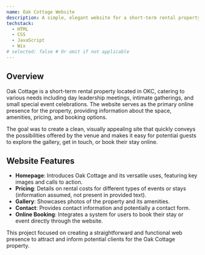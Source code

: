 ```yaml
---
name: Oak Cottage Website
description: A simple, elegant website for a short-term rental property
techstack:
  - HTML
  - CSS
  - JavaScript
  - Wix
# selected: false # Or omit if not applicable
---
```


## Overview

Oak Cottage is a short-term rental property located in OKC, catering to various needs including day leadership meetings, intimate gatherings, and small special event celebrations. The website serves as the primary online presence for the property, providing information about the space, amenities, pricing, and booking options.

The goal was to create a clean, visually appealing site that quickly conveys the possibilities offered by the venue and makes it easy for potential guests to explore the gallery, get in touch, or book their stay online.

## Website Features

- **Homepage**: Introduces Oak Cottage and its versatile uses, featuring key images and calls to action.
- **Pricing**: Details on rental costs for different types of events or stays (information assumed, not present in provided text).
- **Gallery**: Showcases photos of the property and its amenities.
- **Contact**: Provides contact information and potentially a contact form.
- **Online Booking**: Integrates a system for users to book their stay or event directly through the website.

This project focused on creating a straightforward and functional web presence to attract and inform potential clients for the Oak Cottage property.
